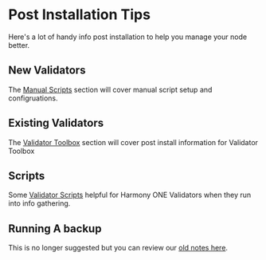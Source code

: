 # Post Installation Tips
Here's a lot of handy info post installation to help you manage your node better.

## New Validators
The [Manual Scripts](/post/new) section will cover manual script setup and configruations.

## Existing Validators
The [Validator Toolbox](/post/existing) section will cover post install information for Validator Toolbox

## Scripts
Some [Validator Scripts](/post/scripts) helpful for Harmony ONE Validators when they run into info gathering.

## Running A backup
This is no longer suggested but you can review our [old notes here](/post/backup).